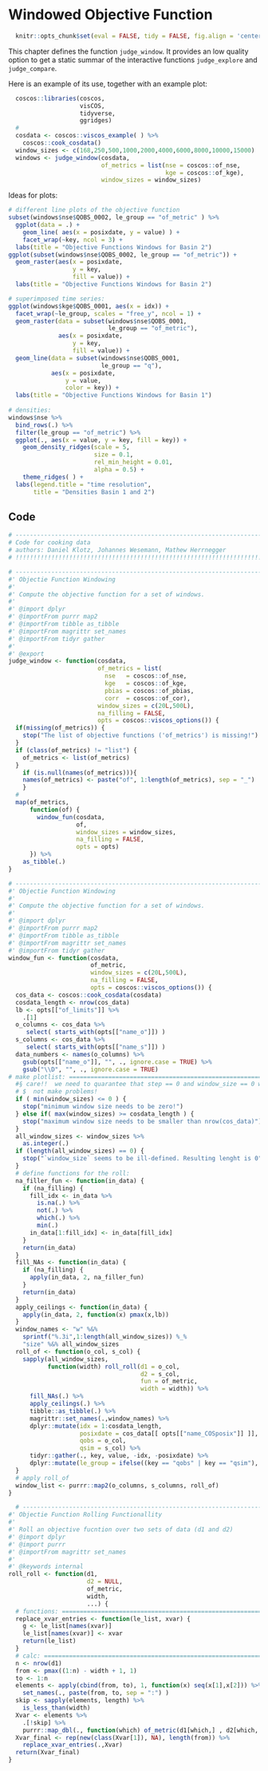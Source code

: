 # Windowed Objective Function

```r
  knitr::opts_chunk$set(eval = FALSE, tidy = FALSE, fig.align = 'center')
```

This chapter defines the function `judge_window`. It provides an low quality 
option to get a static summar of the interactive functions `judge_explore` and 
`judge_compare`.

Here is an example of its use, together with an example plot:
```r
  coscos::libraries(coscos,
                    visCOS, 
                    tidyverse, 
                    ggridges)
  # 
  cosdata <- coscos::viscos_example( ) %>% 
    coscos::cook_cosdata()
  window_sizes <- c(168,250,500,1000,2000,4000,6000,8000,10000,15000)
  windows <- judge_window(cosdata,
                          of_metrics = list(nse = coscos::of_nse, 
                                            kge = coscos::of_kge), 
                          window_sizes = window_sizes)
```

Ideas for plots:
```r
# different line plots of the objective function
subset(windows$nse$QOBS_0002, le_group == "of_metric" ) %>% 
  ggplot(data = .) +
    geom_line( aes(x = posixdate, y = value) ) + 
    facet_wrap(~key, ncol = 3) +
  labs(title = "Objective Functions Windows for Basin 2")
ggplot(subset(windows$nse$QOBS_0002, le_group == "of_metric")) + 
  geom_raster(aes(x = posixdate, 
                  y = key, 
                  fill = value)) +
  labs(title = "Objective Functions Windows for Basin 2")

# superimposed time series:
ggplot(windows$kge$QOBS_0001, aes(x = idx)) + 
  facet_wrap(~le_group, scales = "free_y", ncol = 1) +
  geom_raster(data = subset(windows$nse$QOBS_0001, 
                            le_group == "of_metric"), 
              aes(x = posixdate, 
                  y = key, 
                  fill = value)) +
  geom_line(data = subset(windows$nse$QOBS_0001, 
                          le_group == "q"), 
            aes(x = posixdate, 
                y = value, 
                color = key)) +
  labs(title = "Objective Functions Windows for Basin 1")
  
# densities:
windows$nse %>% 
  bind_rows(.) %>% 
  filter(le_group == "of_metric") %>% 
  ggplot(., aes(x = value, y = key, fill = key)) + 
    geom_density_ridges(scale = 5, 
                        size = 0.1, 
                        rel_min_height = 0.01, 
                        alpha = 0.5) +
    theme_ridges( ) +
  labs(legend.title = "time resolution",
       title = "Densities Basin 1 and 2")
```


## Code 

```r
# ---------------------------------------------------------------------------
# Code for cooking data
# authors: Daniel Klotz, Johannes Wesemann, Mathew Herrnegger
# !!!!!!!!!!!!!!!!!!!!!!!!!!!!!!!!!!!!!!!!!!!!!!!!!!!!!!!!!!!!!!!!!!!!!!!!!!!

```


```r
# --------------------------------------------------------------------------
#' Objectie Function Windowing 
#' 
#' Compute the objective function for a set of windows.
#'
#' @import dplyr
#' @importFrom purrr map2
#' @importFrom tibble as_tibble
#' @importFrom magrittr set_names
#' @importFrom tidyr gather 
#'
#' @export
judge_window <- function(cosdata,
                         of_metrics = list(
                           nse   = coscos::of_nse,
                           kge   = coscos::of_kge,
                           pbias = coscos::of_pbias,
                           corr  = coscos::of_cor),
                         window_sizes = c(20L,500L), 
                         na_filling = FALSE,
                         opts = coscos::viscos_options()) {
  if(missing(of_metrics)) {
    stop("The list of objective functions ('of_metrics') is missing!")
  }
  if (class(of_metrics) != "list") {
    of_metrics <- list(of_metrics)
  }
    if (is.null(names(of_metrics))){
    names(of_metrics) <- paste("of", 1:length(of_metrics), sep = "_")
    }
  #
  map(of_metrics, 
      function(of) {
        window_fun(cosdata,
                   of,
                   window_sizes = window_sizes,
                   na_filling = FALSE,
                   opts = opts) 
      }) %>% 
    as_tibble(.)
}

```


```r
# --------------------------------------------------------------------------
#' Objectie Function Windowing 
#' 
#' Compute the objective function for a set of windows.
#'
#' @import dplyr
#' @importFrom purrr map2
#' @importFrom tibble as_tibble
#' @importFrom magrittr set_names
#' @importFrom tidyr gather 
window_fun <- function(cosdata,
                       of_metric,
                       window_sizes = c(20L,500L), 
                       na_filling = FALSE,
                       opts = coscos::viscos_options()) {
  cos_data <- coscos::cook_cosdata(cosdata)
  cosdata_length <- nrow(cos_data)
  lb <- opts[["of_limits"]] %>% 
    .[1]
  o_columns <- cos_data %>%
     select( starts_with(opts[["name_o"]]) )
  s_columns <- cos_data %>%
     select( starts_with(opts[["name_s"]]) )
  data_numbers <- names(o_columns) %>%
    gsub(opts[["name_o"]], "", ., ignore.case = TRUE) %>%
    gsub("\\D", "", ., ignore.case = TRUE)
# make plotlist: =========================================================
  #§ care!!  we need to quarantee that step == 0 and window_size == 0 will 
  # $  not make problems!
  if ( min(window_sizes) <= 0 ) {
    stop("minimum window size needs to be zero!")
  } else if( max(window_sizes) >= cosdata_length ) {
    stop("maximum window size needs to be smaller than nrow(cos_data)")
  } 
  all_window_sizes <- window_sizes %>% 
    as.integer(.)
  if (length(all_window_sizes) == 0) {
    stop("`window_size` seems to be ill-defined. Resulting lenght is 0")
  }
  # define functions for the roll: 
  na_filler_fun <- function(in_data) {
    if (na_filling) {
      fill_idx <- in_data %>% 
        is.na(.) %>% 
        not(.) %>% 
        which(.) %>% 
        min(.)
      in_data[1:fill_idx] <- in_data[fill_idx]
    }
    return(in_data)
  }
  fill_NAs <- function(in_data) {
    if (na_filling) {
      apply(in_data, 2, na_filler_fun)
    } 
    return(in_data)
  }
  apply_ceilings <- function(in_data) {
    apply(in_data, 2, function(x) pmax(x,lb)) 
  }
  window_names <- "w" %&% 
    sprintf("%.3i",1:length(all_window_sizes)) %_% 
    "size" %&% all_window_sizes
  roll_of <- function(o_col, s_col) {
    sapply(all_window_sizes, 
           function(width) roll_roll(d1 = o_col,
                                     d2 = s_col,
                                     fun = of_metric, 
                                     width = width)) %>%
      fill_NAs(.) %>%
      apply_ceilings(.) %>% 
      tibble::as_tibble(.) %>% 
      magrittr::set_names(.,window_names) %>% 
      dplyr::mutate(idx = 1:cosdata_length,
                    posixdate = cos_data[[ opts[["name_COSposix"]] ]],
                    qobs = o_col, 
                    qsim = s_col) %>% 
      tidyr::gather(., key, value, -idx, -posixdate) %>% 
      dplyr::mutate(le_group = ifelse((key == "qobs" | key == "qsim"), "q", "of_metric"))
  }
  # apply roll_of 
  window_list <- purrr::map2(o_columns, s_columns, roll_of)
}

```


```r
  # --------------------------------------------------------------------------
#' Objectie Function Rolling Functionallity
#' 
#' Roll an objective fucntion over two sets of data (d1 and d2)
#' @import dplyr
#' @import purrr 
#' @importFrom magrittr set_names
#'
#' @keywords internal
roll_roll <- function(d1, 
                      d2 = NULL, 
                      of_metric,
                      width,
                      ...) {
  # functions: =============================================================
  replace_xvar_entries <- function(le_list, xvar) {
    g <- le_list[names(xvar)]
    le_list[names(xvar)] <- xvar
    return(le_list)
  }
  # calc: ==================================================================
  n <- nrow(d1)
  from <- pmax((1:n) - width + 1, 1)
  to <- 1:n
  elements <- apply(cbind(from, to), 1, function(x) seq(x[1],x[2])) %>% 
    set_names(., paste(from, to, sep = ":") )
  skip <- sapply(elements, length) %>% 
    is_less_than(width)
  Xvar <- elements %>% 
    .[!skip] %>% 
    purrr::map_dbl(., function(which) of_metric(d1[which,] , d2[which, ]))
  Xvar_final <- rep(new(class(Xvar[1]), NA), length(from)) %>% 
    replace_xvar_entries(.,Xvar)
  return(Xvar_final)
}

```



